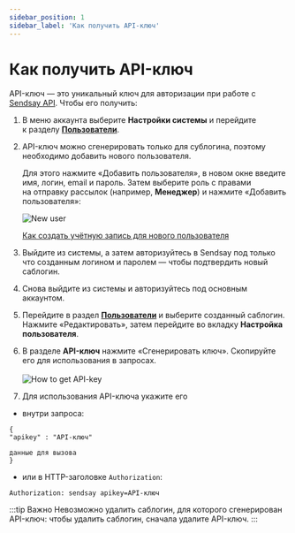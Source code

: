 ```yaml
---
sidebar_position: 1
sidebar_label: 'Как получить API-ключ'
---
```


# Как получить API-ключ

API-ключ — это уникальный ключ для авторизации при работе с [Sendsay API](https://sendsay.ru/api/). Чтобы его получить:

1. В&nbsp;меню аккаунта выберите **Настройки системы** и&nbsp;перейдите к&nbsp;разделу [**Пользователи**](https://app.sendsay.ru/account/sublogins).
2. API-ключ можно сгенерировать только для сублогина, поэтому необходимо добавить нового пользователя.

   Для этого нажмите &laquo;Добавить пользователя&raquo;, в&nbsp;новом окне введите имя, логин, email и&nbsp;пароль. Затем выберите роль с&nbsp;правами на&nbsp;отправку рассылок (например, **Менеджер**) и&nbsp;нажмите &laquo;Добавить пользователя&raquo;:

   ![New user](/img/sendsay-api/how-to-get-apikey/new-user.png)

   [Как создать учётную запись для нового пользователя](https://docs.sendsay.ru/account-settings/how-to-create-sublogin)

3. Выйдите из&nbsp;системы, а&nbsp;затем авторизуйтесь в&nbsp;Sendsay под только что созданным логином и&nbsp;паролем&nbsp;&mdash; чтобы подтвердить новый саблогин.
4. Снова выйдите из&nbsp;системы и&nbsp;авторизуйтесь под основным аккаунтом.
5. Перейдите в&nbsp;раздел [**Пользователи**](https://app.sendsay.ru/account/sublogins) и&nbsp;выберите созданный саблогин. Нажмите &laquo;Редактировать&raquo;, затем перейдите во&nbsp;вкладку **Настройка пользователя**.
6. В&nbsp;разделе **API-ключ** нажмите &laquo;Сгенерировать ключ&raquo;. Скопируйте его для использования в&nbsp;запросах.<br/><br/>
   ![How to get API-key](/img/sendsay-api/how-to-get-apikey/how-to-get-apikey.gif)

7. Для использования API-ключа укажите его

- внутри запроса:

```
{
"apikey" : "API-ключ"

данные для вызова
}
```

- или в HTTP-заголовке `Authorization`:

```
Authorization: sendsay apikey=API-ключ
```

:::tip Важно
Невозможно удалить саблогин, для которого сгенерирован API-ключ: чтобы удалить саблогин, сначала удалите API-ключ.
:::
